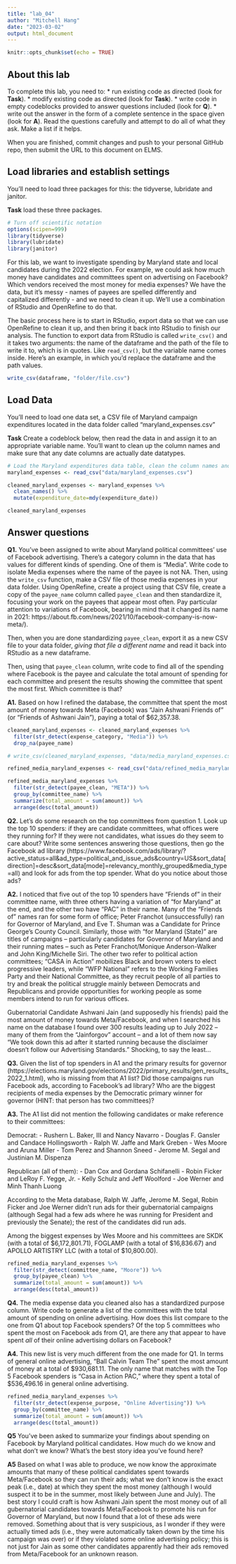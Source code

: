 ```yaml
---
title: "lab_04"
author: "Mitchell Hang"
date: "2023-03-02"
output: html_document
---
```


```r
knitr::opts_chunk$set(echo = TRUE)
```

## About this lab

To complete this lab, you need to: \* run existing code as directed (look for **Task**). \* modify existing code as directed (look for **Task**). \* write code in empty codeblocks provided to answer questions included (look for **Q**). \* write out the answer in the form of a complete sentence in the space given (look for **A**). Read the questions carefully and attempt to do all of what they ask. Make a list if it helps.

When you are finished, commit changes and push to your personal GitHub repo, then submit the URL to this document on ELMS.

## Load libraries and establish settings

You'll need to load three packages for this: the tidyverse, lubridate and janitor.

**Task** load these three packages.

```r
# Turn off scientific notation
options(scipen=999)
library(tidyverse)
library(lubridate)
library(janitor)
```

For this lab, we want to investigate spending by Maryland state and local candidates during the 2022 election. For example, we could ask how much money have candidates and committees spent on advertising on Facebook? Which vendors received the most money for media expenses? We have the data, but it's messy - names of payees are spelled differently and capitalized differently - and we need to clean it up. We'll use a combination of RStudio and OpenRefine to do that.

The basic process here is to start in RStudio, export data so that we can use OpenRefine to clean it up, and then bring it back into RStudio to finish our analysis. The function to export data from RStudio is called `write_csv()` and it takes two arguments: the name of the dataframe and the path of the file to write it to, which is in quotes. Like `read_csv()`, but the variable name comes inside. Here's an example, in which you'd replace the dataframe and the path values.

```r
write_csv(dataframe, "folder/file.csv")
```


## Load Data

You'll need to load one data set, a CSV file of Maryland campaign expenditures located in the data folder called "maryland_expenses.csv"

**Task** Create a codeblock below, then read the data in and assign it to an appropriate variable name. You'll want to clean up the column names and make sure that any date columns are actually date datatypes.

```r
# Load the Maryland expenditures data table, clean the column names and convert columns with dates into actual dates.
maryland_expenses <- read_csv("data/maryland_expenses.csv")

cleaned_maryland_expenses <- maryland_expenses %>%
  clean_names() %>%
  mutate(expenditure_date=mdy(expenditure_date))

cleaned_maryland_expenses
```

## Answer questions

**Q1.** You've been assigned to write about Maryland political committees' use of Facebook advertising. There's a category column in the data that has values for different kinds of spending. One of them is "Media". Write code to isolate Media expenses where the name of the payee is not NA. Then, using the `write_csv` function, make a CSV file of those media expenses in your data folder. Using OpenRefine, create a project using that CSV file, create a copy of the `payee_name` column called `payee_clean` and then standardize it, focusing your work on the payees that appear most often. Pay particular attention to variations of Facebook, bearing in mind that it changed its name in 2021: https://about.fb.com/news/2021/10/facebook-company-is-now-meta/).

Then, when you are done standardizing `payee_clean`, export it as a new CSV file to your data folder, *giving that file a different name* and read it back into RStudio as a new dataframe.

Then, using that `payee_clean` column, write code to find all of the spending where Facebook is the payee and calculate the total amount of spending for each committee and present the results showing the committee that spent the most first. Which committee is that?

**A1.** Based on how I refined the database, the committee that spent the most amount of money towards Meta (Facebook) was "Jain Ashwani Friends of" (or "Friends of Ashwani Jain"), paying a total of $62,357.38.

```r
cleaned_maryland_expenses <- cleaned_maryland_expenses %>%
  filter(str_detect(expense_category, "Media")) %>%
  drop_na(payee_name)

# write_csv(cleaned_maryland_expenses, "data/media_maryland_expenses.csv")

refined_media_maryland_expenses <- read_csv("data/refined_media_maryland_expenses.csv")

refined_media_maryland_expenses %>%
  filter(str_detect(payee_clean, "META")) %>%
  group_by(committee_name) %>%
  summarize(total_amount = sum(amount)) %>%
  arrange(desc(total_amount))
```

**Q2.** Let's do some research on the top committees from question 1. Look up the top 10 spenders: if they are candidate committees, what offices were they running for? If they were not candidates, what issues do they seem to care about? Write some sentences answering those questions, then go the Facebook ad library (https://www.facebook.com/ads/library/?active_status=all&ad_type=political_and_issue_ads&country=US&sort_data\[direction\]=desc&sort_data\[mode\]=relevancy_monthly_grouped&media_type=all) and look for ads from the top spender. What do you notice about those ads?

**A2.** I noticed that five out of the top 10 spenders have "Friends of" in their committee name, with three others having a variation of "for Maryland" at the end, and the other two have "PAC" in their name. Many of the "Friends of" names ran for some form of office; Peter Franchot (unsuccessfully) ran for Governor of Maryland, and Eve T. Shuman was a Candidate for Prince George's County Council. Similarly, those with "for Maryland (State)" are titles of campaigns -- particularly candidates for Governor of Maryland and their running mates -- such as Peter Franchot/Monique Anderson-Walker and John King/Michelle Siri. The other two refer to political action committees; "CASA in Action" mobilizes Black and brown voters to elect progressive leaders, while "WFP National" refers to the Working Families Party and their National Committee, as they recruit people of all parties to try and break the political struggle mainly between Democrats and Republicans and provide opportunities for working people as some members intend to run for various offices.

Gubernatorial Candidate Ashwani Jain (and supposedly his friends) paid the most amount of money towards Meta/Facebook, and when I searched his name on the database I found over 300 results leading up to July 2022 -- many of them from the "Jainforgov" account -- and a lot of them now say "We took down this ad after it started running because the disclaimer doesn't follow our Advertising Standards." Shocking, to say the least...

**Q3.** Given the list of top spenders in A1 and the primary results for governor (https://elections.maryland.gov/elections/2022/primary_results/gen_results_2022_1.html), who is missing from that A1 list? Did those campaigns run Facebook ads, according to Facebook's ad library? Who are the biggest recipients of media expenses by the Democratic primary winner for governor (HINT: that person has two committees)?

**A3.** The A1 list did not mention the following candidates or make reference to their committees: 

Democrat:
- Rushern L. Baker, III and Nancy Navarro
- Douglas F. Gansler and Candace Hollingsworth
- Ralph W. Jaffe and Mark Greben
- Wes Moore and Aruna Miller
- Tom Perez and Shannon Sneed
- Jerome M. Segal and Justinian M. Dispenza

Republican (all of them):
- Dan Cox and Gordana Schifanelli
- Robin Ficker and LeRoy F. Yegge, Jr.
- Kelly Schulz and Jeff Woolford
- Joe Werner and Minh Thanh Luong

According to the Meta database, Ralph W. Jaffe, Jerome M. Segal, Robin Ficker and Joe Werner didn't run ads for their gubernatorial campaigns (although Segal had a few ads where he was running for President and previously the Senate); the rest of the candidates did run ads.

Among the biggest expenses by Wes Moore and his committees are SKDK (with a total of \$6,172,801.71), FOGLAMP (with a total of \$16,836.67) and APOLLO ARTISTRY LLC (with a total of \$10,800.00).

```r
refined_media_maryland_expenses %>%
  filter(str_detect(committee_name, "Moore")) %>%
  group_by(payee_clean) %>%
  summarize(total_amount = sum(amount)) %>%
  arrange(desc(total_amount))
```

**Q4.** The media expense data you cleaned also has a standardized purpose column. Write code to generate a list of the committees with the total amount of spending on online advertising. How does this list compare to the one from Q1 about top Facebook spenders? Of the top 5 committees who spent the most on Facebook ads from Q1, are there any that appear to have spent *all* of their online advertising dollars on Facebook?

**A4.** This new list is very much different from the one made for Q1. In terms of general online advertising, "Ball Calvin Team The" spent the most amount of money at a total of \$930,681.11. The only name that matches with the Top 5 Facebook spenders is "Casa in Action PAC," where they spent a total of \$536,496.16 in general online advertising.

```r
refined_media_maryland_expenses %>%
  filter(str_detect(expense_purpose, "Online Advertising")) %>%
  group_by(committee_name) %>%
  summarize(total_amount = sum(amount)) %>%
  arrange(desc(total_amount))
```

**Q5** You've been asked to summarize your findings about spending on Facebook by Maryland political candidates. How much do we know and what don't we know? What's the best story idea you've found here?

**A5** Based on what I was able to produce, we now know the approximate amounts that many of these political candidates spent towards Meta/Facebook so they can run their ads; what we don't know is the exact peak (i.e., date) at which they spent the most money (although I would suspect it to be in the summer, most likely between June and July). The best story I could craft is how Ashwani Jain spent the most money out of all gubernatorial candidates towards Meta/Facebook to promote his run for Governor of Maryland, but now I found that a lot of these ads were removed. Something about that is very suspicious, as I wonder if they were actually timed ads (i.e., they were automatically taken down by the time his campaign was over) or if they violated some online advertising policy; this is not just for Jain as some other candidates apparently had their ads removed from Meta/Facebook for an unknown reason.
